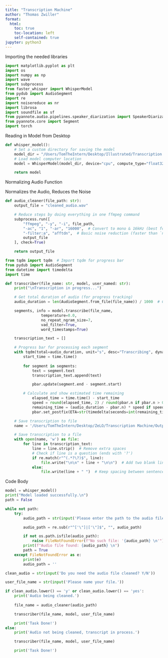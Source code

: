 ```yaml
---
title: "Transcription Machine"
author: "Thomas Zwiller"
format:
  html:
    toc: true
    toc-location: left
    self-contained: true
jupyter: python3
---
```


Importing the needed libraries
```python
import matplotlib.pyplot as plt
import os
import numpy as np
import wave
import subprocess
from faster_whisper import WhisperModel
from pydub import AudioSegment
import re
import noisereduce as nr
import librosa
import soundfile as sf
from pyannote.audio.pipelines.speaker_diarization import SpeakerDiarization
from pyannote.core import Segment
import torch
```

Reading in Model from Desktop
```python
def whisper_model(): 
    # Set a custom directory for saving the model
    model_dir = "/Users/TomTheIntern/Desktop/Illustrated/Transcription Machine/models--Systran--faster-whisper-large-v3/snapshots/edaa852ec7e145841d8ffdb056a99866b5f0a478"
    # Load model computer location
    model = WhisperModel(model_dir, device="cpu", compute_type="float32")

    return model
```

Normalizing Audio Function

Normalizes the Audio, Reduces the Noise
```python
def audio_cleaner(file_path: str):
    output_file = "cleaned_audio.wav"

    # Reduce steps by doing everything in one ffmpeg command
    subprocess.run([
        "ffmpeg", "-y", "-i", file_path,
        "-ac", "1", "-ar", "16000",  # Convert to mono & 16kHz (best for Whisper)
        "-filter:a", "afftdn",  # Basic noise reduction (faster than `noisereduce`)
        output_file
    ], check=True)

    return output_file
```

```python
from tqdm import tqdm  # Import tqdm for progress bar
from pydub import AudioSegment
from datetime import timedelta
import time

def transcriber(file_name: str, model, user_named: str): 
    print("\nTranscription in progress...")

    # Get total duration of audio (for progress tracking)
    audio_duration = len(AudioSegment.from_file(file_name)) / 1000  # Convert ms to seconds

    segments, info = model.transcribe(file_name,
                temperature=0.0,
                no_repeat_ngram_size=7, 
                vad_filter=True, 
                word_timestamps=True)  

    transcription_text = []

    # Progress bar for processing each segment
    with tqdm(total=audio_duration, unit="s", desc="Transcribing", dynamic_ncols=True, leave=True) as pbar:
        start_time = time.time()
    
        for segment in segments:
            text = segment.text
            transcription_text.append(text)

            pbar.update(segment.end - segment.start)

        # Calculate and show estimated time remaining
            elapsed_time = time.time() - start_time
            speed = round(elapsed_time, 2) / round(pbar.n if pbar.n > 0 else 0, 2)
            remaining_time = (audio_duration - pbar.n) * speed if speed > 0 else 0
            pbar.set_postfix(ETA=str(timedelta(seconds=int(remaining_time))))

    # Save transcription to file
    name = '/Users/TomTheIntern/Desktop/ZeLO/Transcription Machine/Output/' + user_named + '.txt'

    # Save transcription to a file
    with open(name, 'w') as file:
        for line in transcription_text:
            line = line.strip()  # Remove extra spaces
            # Check if line is a question (ends with '?')
            if re.match(r"^(.*?\?)$", line):  
                file.write("\n\n" + line + "\n\n")  # Add two blank lines before & after the question
            else:
                file.write(line + " ")  # Keep spacing between sentences
```

Code Body
```python
model = whisper_model()
print("Model loaded successfully.\n")
path = False

while not path:
    try:
        audio_path = str(input('Please enter the path to the audio file: \n')).strip()

        audio_path = re.sub(r"^['\"]|['\"]$", "", audio_path) 

        if not os.path.isfile(audio_path):
            raise FileNotFoundError(f"No such file: '{audio_path} \n'")
        print(f"Audio file found: {audio_path} \n")
        path = True
    except FileNotFoundError as e:
        print(e)
        audio_path = ''

clean_audio = str(input('Do you need the audio file cleaned? Y/N'))

user_file_name = str(input('Please name your file.'))

if clean_audio.lower() == 'y' or clean_audio.lower() == 'yes':
    print('Audio being cleaned.')
    
    file_name = audio_cleaner(audio_path)

    transcriber(file_name, model, user_file_name)

    print('Task Done!')
else:
    print('Audio not being cleaned, transcript in process.')

    transcriber(file_name, model, user_file_name)

    print('Task Done!')
```
